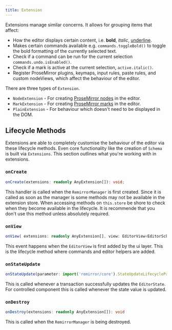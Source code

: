 ```yaml
---
title: Extension
---
```


Extensions manage similar concerns. It allows for grouping items that affect:

- How the editor displays certain content, i.e. **bold**, _italic_, <u>underline</u>.
- Makes certain commands available e.g. `commands.toggleBold()` to toggle the bold formatting of the
  currently selected text.
- Check if a command can be run for the current selection `commands.undo.isEnabled()`.
- Check if a mark is active at the current selection, `active.italic()`.
- Register ProseMirror plugins, keymaps, input rules, paste rules, and custom nodeViews, which
  affect the behaviour of the editor.

There are three types of `Extension`.

- `NodeExtension` - For creating [ProseMirror nodes](https://prosemirror.net/docs/ref/#model.Node)
  in the editor.
- `MarkExtension` - For creating [ProseMirror marks](https://prosemirror.net/docs/ref/#model.Mark)
  in the editor.
- `PlainExtension` - For behaviour which doesn't need to be displayed in the DOM.

## Lifecycle Methods

Extensions are able to completely customise the behaviour of the editor via these lifecycle methods.
Even core functionality like the creation of `Schema` is built via `Extensions`. This section
outlines what you're working with in extensions.

### `onCreate`

```ts
onCreate(extensions: readonly AnyExtension[]): void;
```

This handler is called when the `RemirrorManager` is first created. Since it is called as soon as
the manager is some methods may not be available in the extension store. When accessing methods on
`this.store` be shore to check when they become available in the lifecycle. It is recommende that
you don't use this method unless absolutely required.

### `onView`

```ts
onView( extensions: readonly AnyExtension[], view: EditorView<EditorSchema>): void
```

This event happens when the `EditorView` is first added by the ui layer. This is the lifecycle
method where commands and editor helpers are added.

### `onStateUpdate`

```ts
onStateUpdate(parameter: import('remirror/core').StateUpdateLifecycleParameter): void
```

This is called whenever a transaction successfully updates the `EditorState`. For controlled
component this is called whenever the state value is updated.

### `onDestroy`

```ts
onDestroy(extensions: readonly AnyExtension[]): void
```

This is called when the `RemirrorManager` is being destroyed.
